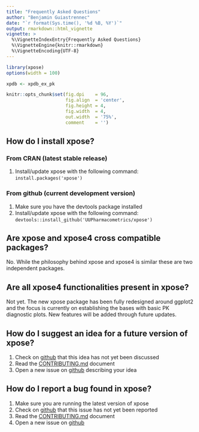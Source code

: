 ```yaml
---
title: "Frequently Asked Questions"
author: "Benjamin Guiastrennec"
date: "`r format(Sys.time(), '%d %B, %Y')`"
output: rmarkdown::html_vignette
vignette: >
  %\VignetteIndexEntry{Frequently Asked Questions}
  %\VignetteEngine{knitr::rmarkdown}
  %\VignetteEncoding{UTF-8}
---
```


```r
library(xpose)
options(width = 100)

xpdb <- xpdb_ex_pk

knitr::opts_chunk$set(fig.dpi    = 96,
                      fig.align  = 'center', 
                      fig.height = 4, 
                      fig.width  = 4,
                      out.width  = '75%',
                      comment    = '')
```

## How do I install xpose?
### From CRAN (latest stable release)
1. Install/update xpose with the following command:  
`install.packages('xpose')`

### From github (current development version)
1. Make sure you have the devtools package installed
1. Install/update xpose with the following command:  
`devtools::install_github('UUPharmacometrics/xpose')`

## Are xpose and xpose4 cross compatible packages?
No. While the philosophy behind xpose and xpose4 is similar these are two independent packages.

## Are all xpose4 functionalities present in xpose?
Not yet. The new xpose package has been fully redesigned around ggplot2 and the focus is currently on establishing the bases with basic PK diagnostic plots. New features will be added through future updates.

## How do I suggest an idea for a future version of xpose?
1. Check on [github](https://github.com/UUPharmacometrics/xpose/issues) that this idea has not yet been discussed
1. Read the [CONTRIBUTING.md](https://github.com/UUPharmacometrics/xpose/blob/master/.github/CONTRIBUTING.md) document
1. Open a new issue on [github](https://github.com/UUPharmacometrics/xpose/issues) describing your idea

## How do I report a bug found in xpose?
1. Make sure you are running the latest version of xpose
1. Check on [github](https://github.com/UUPharmacometrics/xpose/issues) that this issue has not yet been reported
1. Read the [CONTRIBUTING.md](https://github.com/UUPharmacometrics/xpose/blob/master/.github/CONTRIBUTING.md) document
1. Open a new issue on [github](https://github.com/UUPharmacometrics/xpose/issues)

